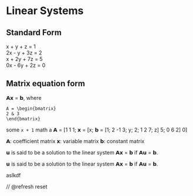Linear Systems
==============

Standard Form
-------------

x + y + z = 1  
2x - y + 3z = 2  
x + 2y + 7z = 5  
0x - 6y + 2z = 0

Matrix equation form
--------------------

𝗔𝘅 = 𝗯, where

```
A = \begin{bmatrix}
2 & 3
\end{bmatrix}
```


some `x + 1` math
a
𝗔 = [1 1 1; 𝘅 = [x; 𝗯 = [1;
2 -1 3; y; 2;
1 2 7; z] 5;
0 6 2] 0]

𝗔: coefficient matrix
𝘅: variable matrix
𝗯: constant matrix

𝘂 is said to be a solution to the linear system 𝗔𝘅 = 𝗯 if 𝗔𝘂 = 𝗯.

𝘂 is said to be a solution to the linear system 𝗔𝘅 = 𝗯 if 𝗔𝘂 = 𝗯.

 aslkdf

// @refresh reset
